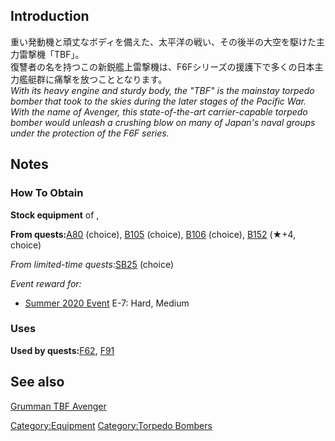 {{Template:Equipmentinfo
|name = TBF
|id = 256
|japanesename = TBF
|icon = {{BluePlane}}
|type = Carrier-Based Torpedo Bomber
|effect = {{Firepower}}+2 {{Torpedo}}+9 {{AA}}+1 {{ASW}}+6 {{LOS}}+2
|radius = 6
|scrap = {{Fuel}}3 {{Ammo}}6 {{Bauxite}}11
|image = <gallery type="slideshow" widths="360px" position="center" hideaddbutton="true">
Equipment256-1.png
Equipment256-2.png
Equipment256-3.png
Equipment256-4.png
</gallery>
}}

==Introduction==
重い発動機と頑丈なボディを備えた、太平洋の戦い、その後半の大空を駆けた主力雷撃機「TBF」。<br>
復讐者の名を持つこの新鋭艦上雷撃機は、F6Fシリーズの援護下で多くの日本主力艦艇群に痛撃を放つこととなります。<br>
''With its heavy engine and sturdy body, the "TBF" is the mainstay torpedo bomber that took to the skies during the later stages of the Pacific War.''<br>
''With the name of Avenger, this state-of-the-art carrier-capable torpedo bomber would unleash a crushing blow on many of Japan's naval groups under the protection of the F6F series.''

==Notes==
<div class="mw-collapsible"><h3>How To Obtain</h3>
<div class="mw-collapsible-content">
'''Stock equipment''' of {{Ship/Link|Gambier Bay Kai}}, {{Ship/Link|Hornet Kai}}

'''From quests: '''[[Quests#A80|A80]] (choice), [[Quests#B105|B105]] (choice), [[Quests#B106|B106]] (choice), [[Quests#B152|B152]] (★+4, choice)

''From limited-time quests: ''[[Quests/Seasonal#SB25|SB25]] (choice)

''Event reward for:''
* [[Summer 2020 Event]] E-7: Hard, Medium

</div></div>

<div class="mw-collapsible"><h3>Uses</h3>
<div class="mw-collapsible-content">
'''Used by quests: '''[[Quests#F62|F62]], [[Quests#F91|F91]]

</div></div>

==See also==
[[wikipedia:Grumman TBF Avenger|Grumman TBF Avenger]]
{{Equipmentlist}}
[[Category:Equipment]]
[[Category:Torpedo Bombers]]